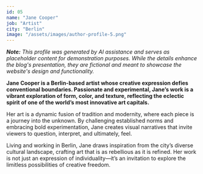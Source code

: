 ```yaml
---
id: 05
name: "Jane Cooper"
job: "Artist"
city: "Berlin"
image: "/assets/images/author-profile-5.png"
---
```


_**Note:** This profile was generated by AI assistance and serves as placeholder content for demonstration purposes. While the details enhance the blog's presentation, they are fictional and meant to showcase the website's design and functionality._

**Jane Cooper is a Berlin-based artist whose creative expression defies conventional boundaries. Passionate and experimental, Jane’s work is a vibrant exploration of form, color, and texture, reflecting the eclectic spirit of one of the world’s most innovative art capitals.**

Her art is a dynamic fusion of tradition and modernity, where each piece is a journey into the unknown. By challenging established norms and embracing bold experimentation, Jane creates visual narratives that invite viewers to question, interpret, and ultimately, feel.

Living and working in Berlin, Jane draws inspiration from the city’s diverse cultural landscape, crafting art that is as rebellious as it is refined. Her work is not just an expression of individuality—it’s an invitation to explore the limitless possibilities of creative freedom.
